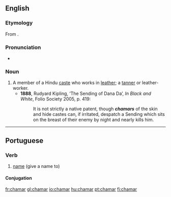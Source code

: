 ==English==
===Etymology===
From {{etyl|hi}}.{{attention|hi}}

===Pronunciation===
*{{a|UK}} {{IPA|/tʃəˈmɑː/}}

===Noun===
{{en-noun}}

# A member of a Hindu [[caste]] who works in [[leather]]; a [[tanner]] or leather-worker.
#*'''1888''', Rudyard Kipling, ‘The Sending of Dana Da’, ''In Black and White'', Folio Society 2005, p. 419:
#*:It is not strictly a native patent, though '''''chamars''''' of the skin and hide castes can, if irritated, despatch a Sending which sits on the breast of their enemy by night and nearly kills him.

----

==Portuguese==

===Verb===
{{infl|pt|verb}}

# [[name]] (give a name to)

====Conjugation====
{{pt-conj-ar|cham}}

{{tbot entry|Portuguese|name|2007|November}}

[[fr:chamar]]
[[gl:chamar]]
[[io:chamar]]
[[hu:chamar]]
[[pt:chamar]]
[[fi:chamar]]
